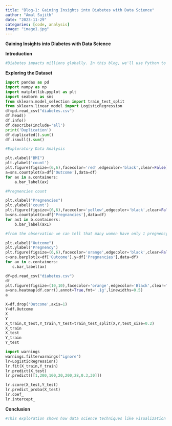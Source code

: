 ```yaml
---
title: "Blog-1: Gaining Insights into Diabetes with Data Science"
author: "Amal Sujith"
date: "2023-11-29"
categories: [code, analysis]
image: "image1.jpg"
---
```

**Gaining Insights into Diabetes with Data Science**

**Introduction**
```python
#Diabetes impacts millions globally. In this blog, we'll use Python to analyze a diabetes dataset, visualize key features, and build a predictive model with logistic regression. Join me on this journey into the data to uncover insights that could inform diabetes care and research.
```

**Exploring the Dataset**
```python
import pandas as pd
import numpy as np
import matplotlib.pyplot as plt
import seaborn as sns
from sklearn.model_selection import train_test_split
from sklearn.linear_model import LogisticRegression
df=pd.read_csv("diabetes.csv")
df.head()
df.info()
df.describe(include='all')
print('Duplication')
df.duplicated().sum()
df.isnull().sum()
```
```python
#Exploratory Data Analysis
```
```python
plt.xlabel("BMI")
plt.ylabel('count')
plt.figure(figsize=(6,6),facecolor='red',edgecolor='black',clear=False)
a=sns.countplot(x=df['Outcome'],data=df)
for ax in a.containers:
    a.bar_label(ax)
```
```python
#Pregnencies count
```
```python
plt.xlabel("Pregnencies")
plt.ylabel('count')
plt.figure(figsize=(6,6),facecolor='yellow',edgecolor='black',clear=False)
b=sns.countplot(x=df['Pregnancies'],data=df)
for ax1 in b.containers:
    b.bar_label(ax1)
```
```python
#from the observation we can tell that many women have only 1 pregnency   
```
 ```python
 plt.xlabel("Outcome")
plt.ylabel('Pregnency')
plt.figure(figsize=(6,6),facecolor='orange',edgecolor='black',clear=False)
c=sns.barplot(x=df['Outcome'],y=df['Pregnancies'],data=df)
for ax in c.containers:
    c.bar_label(ax)
```
```python
df=pd.read_csv("diabetes.csv")
df
plt.figure(figsize=(10,10),facecolor='orange',edgecolor='Black',clear=True)
a=sns.heatmap(df.corr(),annot=True,fmt='.1g',linewidths=0.5)
a
```
```python
X=df.drop('Outcome',axis=1)
Y=df.Outcome
X
Y
X_train,X_test,Y_train,Y_test=train_test_split(X,Y,test_size=0.2)
X_train
X_test
Y_train
Y_test
```
```python
import warnings
warnings.filterwarnings("ignore")
lr=LogisticRegression()
lr.fit(X_train,Y_train)
lr.predict(X_test)
lr.predict([[1,200,100,20,200,28,0.3,30]])

lr.score(X_test,Y_test)
lr.predict_proba(X_test)
lr.coef_
lr.intercept_
```

**Conclusion**
```python
#This exploration shows how data science techniques like visualization and modeling can unlock insights from diabetes data. There are many opportunities to further analyze this data and extract meaningful patterns to inform care and quality of life.
```
